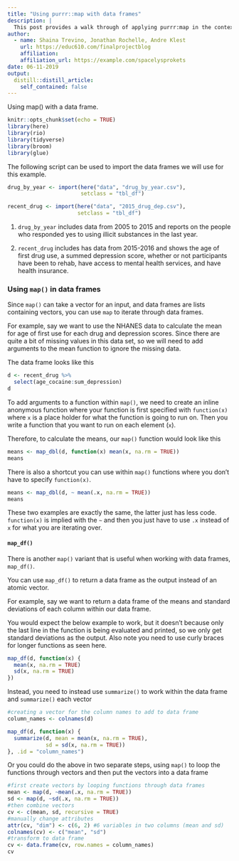 ```yaml
---
title: "Using purrr::map with data frames"
description: |
  This post provides a walk through of applying purrr:map in the context of a data frame.  
author:
  - name: Shaina Trevino, Jonathan Rochelle, Andre Klest
    url: https://educ610.com/finalprojectblog
    affiliation: 
    affiliation_url: https://example.com/spacelysprokets
date: 06-11-2019
output:
  distill::distill_article:
    self_contained: false
---
```


Using map() with a data frame.

```r
knitr::opts_chunk$set(echo = TRUE)
library(here)
library(rio)
library(tidyverse)
library(broom)
library(glue)
```

The following script can be used to import the data frames we will use for this example.

```r
drug_by_year <- import(here("data", "drug_by_year.csv"),
                       setclass = "tbl_df")

recent_drug <- import(here("data", "2015_drug_dep.csv"),
                      setclass = "tbl_df")
```

1. `drug_by_year` includes data from 2005 to 2015 and reports on the people who responded yes to using illicit substances in the last year. 

2. `recent_drug` includes has data from 2015-2016 and shows the age of first drug use, a summed depression score, whether or not participants have been to rehab, have access to mental health services, and have health insurance. 

### Using `map()` in data frames

Since `map()` can take a vector for an input, and data frames are lists containing vectors, you can use `map` to iterate through data frames. 

For example, say we want to use the NHANES data to calculate the mean for age of first use for each drug and depression scores. Since there are quite a bit of missing values in this data set, so we will need to add arguments to the mean function to ignore the missing data. 

The data frame looks like this

```r
d <- recent_drug %>% 
  select(age_cocaine:sum_depression)
d
```

To add arguments to a function within `map()`, we need to create an inline anonymous function where your function is first specified with `function(x)` where `x` is a place holder for what the function is going to run on. Then you write a function that you want to run on each element (`x`). 

Therefore, to calculate the means, our `map()` function would look like this

```r
means <- map_dbl(d, function(x) mean(x, na.rm = TRUE)) 
means
```

There is also a shortcut you can use within `map()` functions where you don't have to specify `function(x)`. 

```r
means <- map_dbl(d, ~ mean(.x, na.rm = TRUE))
means
```

These two examples are exactly the same, the latter just has less code. `function(x)` is implied with the `~` and then you just have to use `.x` instead of `x` for what you are iterating over.

#### `map_df()`

There is another `map()` variant that is useful when working with data frames, `map_df()`.

You can use `map_df()` to return a data frame as the output instead of an atomic vector. 

For example, say we want to return a data frame of the means and standard deviations of each column within our data frame. 

You would expect the below example to work, but it doesn't because only the last line in the function is being evaluated and printed, so we only get standard deviations as the output. Also note you need to use curly braces for longer functions as seen here.

```r
map_df(d, function(x) {
  mean(x, na.rm = TRUE)
  sd(x, na.rm = TRUE)
}) 
```

Instead, you need to instead use `summarize()` to work within the data frame and `summarize()` each vector

```r
#creating a vector for the column names to add to data frame
column_names <- colnames(d) 

map_df(d, function(x) {
  summarize(d, mean = mean(x, na.rm = TRUE),
            sd = sd(x, na.rm = TRUE))
}, .id = "column_names")
```

Or you could do the above in two separate steps, using `map()` to loop the functions through vectors and then put the vectors into a data frame

```r
#first create vectors by looping functions through data frames
mean <- map(d, ~mean(.x, na.rm = TRUE))
sd <- map(d, ~sd(.x, na.rm = TRUE))
#then combine vectors
cv <- c(mean, sd, recursive = TRUE)
#manually change attributes
attr(cv, "dim") <- c(6, 2) #6 variables in two columns (mean and sd)
colnames(cv) <- c("mean", "sd")
#transform to data frame
cv <- data.frame(cv, row.names = column_names)
cv
```

  